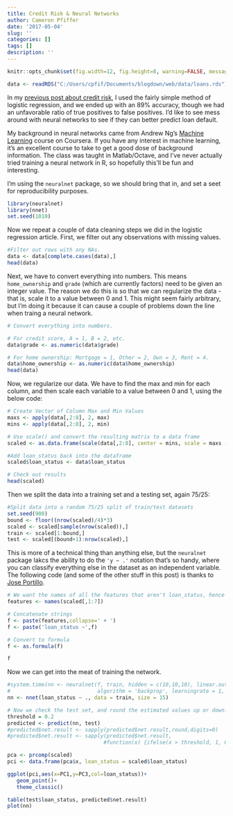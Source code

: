 ```yaml
---
title: Credit Risk & Neural Networks
author: Cameron Pfiffer
date: '2017-05-04'
slug: ''
categories: []
tags: []
description: ''
---
```

```r
knitr::opts_chunk$set(fig.width=12, fig.height=8, warning=FALSE, message=FALSE)
```

```r
data <- readRDS("C:/Users/cpfif/Documents/blogdown/web/data/loans.rds")
```

In my [previous post about credit risk](2017/05/01/2017-05-01-credit-risk-part-1/), I used the fairly simple method of logistic regression, and we ended up with an 89% accuracy, though we had an unfavorable ratio of true positives to false positives. I'd like to see mess around with neural networks to see if they can better predict loan default. 

My background in neural networks came from Andrew Ng's [Machine Learning](https://www.coursera.org/learn/machine-learning) course on Coursera. If you have any interest in machine learning, it's an excellent course to take to get a good dose of background information. The class was taught in Matlab/Octave, and I've never actually tried training a neural network in R, so hopefully this'll be fun and interesting. 

I'm using the `neuralnet` package, so we should bring that in, and set a seet for reproducibility purposes.

```r
library(neuralnet)
library(nnet)
set.seed(1010)
```

Now we repeat a couple of data cleaning steps we did in the logistic regression article. First, we filter out any observations with missing values.

```r
#Filter out rows with any NAs.
data <- data[complete.cases(data),]
head(data)
```

Next, we have to convert everything into numbers. This means `home_ownership` and `grade` (which are currently factors) need to be given an integer value. The reason we do this is so that we can regularize the data - that is, scale it to a value between 0 and 1. This might seem fairly arbitrary, but I'm doing it because it can cause a couple of problems down the line when traing a neural network.

```r
# Convert everything into numbers. 

# For credit score, A = 1, B = 2, etc.
data$grade <- as.numeric(data$grade)

# For home ownership: Mortgage = 1, Other = 2, Own = 3, Rent = 4.
data$home_ownership <- as.numeric(data$home_ownership)
head(data)
```

Now, we regularize our data. We have to find the max and min for each column, and then scale each variable to a value between 0 and 1, using the below code:

```r
# Create Vector of Column Max and Min Values
maxs <- apply(data[,2:8], 2, max)
mins <- apply(data[,2:8], 2, min)

# Use scale() and convert the resulting matrix to a data frame
scaled <- as.data.frame(scale(data[,2:8], center = mins, scale = maxs - mins))

#Add loan_status back into the dataframe
scaled$loan_status <- data$loan_status

# Check out results
head(scaled)
```

Then we split the data into a training set and a testing set, again 75/25:

```r
#Split data into a random 75/25 split of train/test datasets
set.seed(900)
bound <- floor((nrow(scaled)/4)*3)
scaled <- scaled[sample(nrow(scaled)),]
train <- scaled[1:bound,]
test <- scaled[(bound+1):nrow(scaled),]
```

This is more of a technical thing than anything else, but the `neuralnet` package lakcs the ability to do the `'y ~ .'` notation that's so handy, where you can classify everything else in the dataset as an independent variable. The following code (and some of the other stuff in this post) is thanks to [Jose Portillo](http://www.kdnuggets.com/2016/08/begineers-guide-neural-networks-r.html/2).

```r
# We want the names of all the features that aren't loan_status, hence the 1:7.
features <- names(scaled[,1:7])

# Concatenate strings
f <- paste(features,collapse=' + ')
f <- paste('loan_status ~',f)

# Convert to formula
f <- as.formula(f)

f
```

Now we can get into the meat of training the network.

```r
#system.time(nn <- neuralnet(f, train, hidden = c(10,10,10), linear.output = FALSE, 
#                            algorithm = 'backprop', learningrate = 1, rep = 10))
nn <- nnet(loan_status ~ ., data = train, size = 15)
```

```r
# Now we check the test set, and round the estimated values up or down.
threshold = 0.2
predicted <- predict(nn, test)
#predicted$net.result <- sapply(predicted$net.result,round,digits=0)
#predicted$net.result <- sapply(predicted$net.result, 
                               #function(x) {ifelse(x > threshold, 1, 0)})
```

```r
pca <- prcomp(scaled)
pci <- data.frame(pca$x, loan_status = scaled$loan_status)

ggplot(pci,aes(x=PC1,y=PC3,col=loan_status))+
   geom_point()+
   theme_classic()
```



```r
table(test$loan_status, predicted$net.result)
plot(nn)
```


